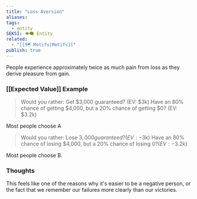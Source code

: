 ```yaml
---
title: "Loss Aversion"
aliases: 
tags:
  - entity
SEKSI: 👁️‍🗨️ Entity
related:
  - "[[🗺️ Motifs|Motifs]]"
publish: true
---
```

People experience approximately twice as much pain from loss as they derive pleasure from gain.

### [[Expected Value]] Example
> Would you rather:
> Get $3,000 guaranteed? (EV: $3k)
> Have an 80% chance of getting $4,000, but a 20% chance of getting $0? (EV: $3.2k)

Most people choose A

> Would you rather:
> Lose $3,000 guaranteed? (EV: -$3k)
> Have an 80% chance of losing $4,000, but a 20% chance of losing $0? (EV: -$3.2k)

Most people choose B.

### Thoughts

This feels like one of the reasons why it's easier to be a negative person, or the fact that we remember our failures more clearly than our victories.
